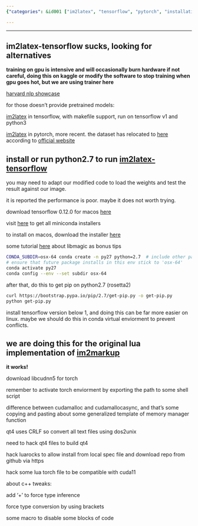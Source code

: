 ```yaml
---
{"categories": &id001 ["im2latex", "tensorflow", "pytorch", "installation", "hardware damage", "safety precautions", "guide"], "category": "Installation Instructions", "date": "2022-08-26 14:07:07", "description": "In this article, you will learn how to install and use im2latex with TensorFlow and PyTorch. Additionally, the article covers important safety precautions and potential hardware damage considerations when running 'im2latex-tensorflow'. By following these instructions, you can ensure a safe and successful implementation of im2latex in your TensorFlow or PyTorch projects.", "tags": *id001, "title": "on building the lua torch library"}

---
```


------

## im2latex-tensorflow sucks, looking for alternatives

**training on gpu is intensive and will occasionally burn hardware if not careful, doing this on kaggle or modify the software to stop training when gpu goes hot, but we are using trainer here**

[harvard nlp showcase](http://nlp.seas.harvard.edu/code/)

for those doesn't provide pretrained models:

[im2latex](https://github.com/guillaumegenthial/im2latex) in tensorflow, with makefile support, run on tensorflow v1 and python3

[im2latex](https://github.com/luopeixiang/im2latex) in pytorch, more recent. the dataset has relocated to [here](https://zenodo.org/record/56198#.YwtB9PcRU5t) according to [official website](https://im2markup.yuntiandeng.com/)

## install or run python2.7 to run [im2latex-tensorflow](https://github.com/ArminKaramzade/im2latex)

you may need to adapt our modified code to load the weights and test the result against our image.

it is reported the performance is poor. maybe it does not worth trying.

download tensorflow 0.12.0 for macos [here](https://pypi.org/project/tensorflow/0.12.0/#files)

visit [here](https://docs.conda.io/en/latest/miniconda.html) to get all miniconda installers

to install on macos, download the installer [here](https://repo.anaconda.com/miniconda/Miniconda3-latest-MacOSX-x86_64.pkg)

some tutorial [here](https://blog.balasundar.com/install-older-versions-of-python-using-miniconda-on-mac-m1) about libmagic as bonus tips
```bash
CONDA_SUBDIR=osx-64 conda create -n py27 python=2.7  # include other packages here
# ensure that future package installs in this env stick to 'osx-64'
conda activate py27
conda config --env --set subdir osx-64

```

after that, do this to get pip on python2.7 (rosetta2)
```bash
curl https://bootstrap.pypa.io/pip/2.7/get-pip.py -o get-pip.py
python get-pip.py

```

install tensorflow version below 1, and doing this can be far more easier on linux. maybe we should do this in conda virtual enviorment to prevent conflicts.

## we are doing this for the original lua implementation of [im2markup](https://github.com/harvardnlp/im2markup)

**it works!**

download libcudnn5 for torch

remember to activate torch enviorment by exporting the path to some shell script

difference between cudamalloc and cudamallocasync, and that's some copying and pasting about some generalized template of memory manager function

qt4 uses CRLF so convert all text files using dos2unix

need to hack qt4 files to build qt4

hack luarocks to allow install from local spec file and download repo from github via https

hack some lua torch file to be compatible with cuda11

about c++ tweaks:

add '+' to force type inference

force type conversion by using brackets

some macro to disable some blocks of code

